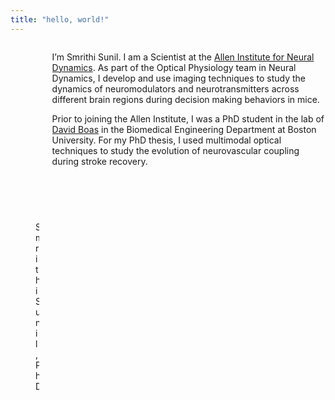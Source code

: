 ```yaml
---
title: "hello, world!"
---
```


:::: {.columns}

::: {.column}
![Smrithi Sunil, PhD](SmrithiSunil.jpg)
:::

::: {.column}
I'm Smrithi Sunil. I am a Scientist at the [Allen Institute for Neural Dynamics](https://alleninstitute.org/what-we-do/brain-science/research/allen-institute-neural-dynamics/). As part of the Optical Physiology team in Neural Dynamics, I develop and use imaging techniques to study the dynamics of neuromodulators and neurotransmitters across different brain regions during decision making behaviors in mice. 

Prior to joining the Allen Institute, I was a PhD student in the lab of [David Boas](https://sites.bu.edu/boas/) in the Biomedical Engineering Department at Boston University. For my PhD thesis, I used multimodal optical techniques to study the evolution of neurovascular coupling during stroke recovery. 
:::

::::